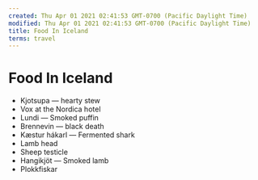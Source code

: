 ```yaml
---
created: Thu Apr 01 2021 02:41:53 GMT-0700 (Pacific Daylight Time)
modified: Thu Apr 01 2021 02:41:53 GMT-0700 (Pacific Daylight Time)
title: Food In Iceland
terms: travel
---
```


# Food In Iceland

- Kjotsupa — hearty stew
- Vox at the Nordica hotel
- Lundi — Smoked puffin
- Brennevin — black death
- Kæstur hákarl — Fermented shark
- Lamb head
- Sheep testicle
- Hangikjöt — Smoked lamb
- Plokkfiskar
